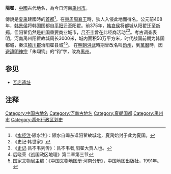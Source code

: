 '''陽翟'''，[[中國|中國]]古代地名，為今日河南[[禹州市|禹州市]]。

傳說是[[夏禹|夏禹]]建國時的[[首都|首都]]<ref>《[[水经注|水经注]]·颍水注》：颍水自竭东迳阳翟故城北，夏禹始封于此为夏国。</ref>。在[[東周|東周]][[周襄王|周襄王]]時，狄人入侵此地而得名。公元前408年，[[韩景侯|韩景侯]]将韩国国都自[[平阳|平阳]]迁至阳翟。前375年，[[韩哀侯|韩哀侯]]将都城从阳翟迁至[[新郑|新郑]]，但阳翟仍然是[[韩国_(战国)|韩国]]重要商业城市，[[吕不韦|吕不韦]]曾在此经商活动<ref>《史记·韩世家》</ref><ref>《[[史记|史记]]·吕不韦列传》：吕不韦者,阳翟大贾人也。</ref>。考古调查表明，河南禹州阳翟故城周长3000米，城内面积50万平方米，时代战国前期为韩国都城，秦汉[[颍川郡|颍川郡]]治阳翟县城<ref>后晓荣《战国政区地理》第二章第三节</ref><ref>国家文物局主编：《中国文物地图册·河南分册》，中国地图出版社，1991年。</ref>。
在[[明朝|明朝]][[洪武|洪武]]時期曾改名叫[[鈞州|鈞州]]，到[[萬曆|萬曆]]時，因[[避諱|避諱]][[明神宗|明神宗]]「朱翊钧」的“钧”字，改為[[禹州_(古代)|禹州]]。

== 参见 ==
*[[瓦店遗址|瓦店遗址]]

== 注释 ==
<references/>

{{河南小作品}}
[[Category:中国古地名|Category:中国古地名]]
[[Category:河南古地名|Category:河南古地名]]
[[Category:夏朝国都|Category:夏朝国都]]
[[Category:禹州市|Category:禹州市]]
[[Category:禹州行政区划史|Category:禹州行政区划史]]